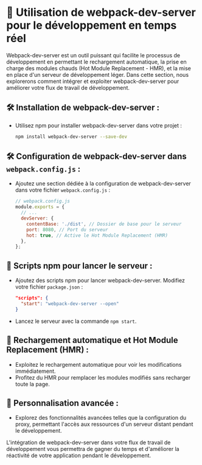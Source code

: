 # 🧩 Utilisation de webpack-dev-server pour le développement en temps réel

Webpack-dev-server est un outil puissant qui facilite le processus de développement en permettant le rechargement automatique, la prise en charge des modules chauds (Hot Module Replacement - HMR), et la mise en place d'un serveur de développement léger. Dans cette section, nous explorerons comment intégrer et exploiter webpack-dev-server pour améliorer votre flux de travail de développement.

## 🛠️ Installation de webpack-dev-server :
  - Utilisez npm pour installer webpack-dev-server dans votre projet :
    ```bash copy
    npm install webpack-dev-server --save-dev
    ```

## 🛠️ Configuration de webpack-dev-server dans `webpack.config.js` :
  - Ajoutez une section dédiée à la configuration de webpack-dev-server dans votre fichier `webpack.config.js` :
    ```javascript copy
    // webpack.config.js
    module.exports = {
      // ...
      devServer: {
        contentBase: './dist', // Dossier de base pour le serveur
        port: 8080, // Port du serveur
        hot: true, // Active le Hot Module Replacement (HMR)
      },
    };
    ```

## 🧩 Scripts npm pour lancer le serveur :
  - Ajoutez des scripts npm pour lancer webpack-dev-server. Modifiez votre fichier `package.json` :
    ```json copy
    "scripts": {
      "start": "webpack-dev-server --open"
    }
    ```
  - Lancez le serveur avec la commande `npm start`.

## 🧩 Rechargement automatique et Hot Module Replacement (HMR) :
  - Exploitez le rechargement automatique pour voir les modifications immédiatement.
  - Profitez du HMR pour remplacer les modules modifiés sans recharger toute la page.

## 🚀 Personnalisation avancée :
  - Explorez des fonctionnalités avancées telles que la configuration du proxy, permettant l'accès aux ressources d'un serveur distant pendant le développement.

L'intégration de webpack-dev-server dans votre flux de travail de développement vous permettra de gagner du temps et d'améliorer la réactivité de votre application pendant le développement.